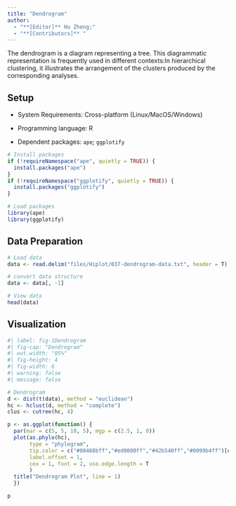 ```yaml
---
title: "Dendrogram"
author:
  - "**[Editor]** Hu Zheng;"
  - "**[Contributors]** "
---
```


The dendrogram is a diagram representing a tree. This diagrammatic representation is frequently used in different contexts:In hierarchical clustering, it illustrates the arrangement of the clusters produced by the corresponding analyses.

## Setup

-   System Requirements: Cross-platform (Linux/MacOS/Windows)

-   Programming language: R

-   Dependent packages: `ape`; `ggplotify`

```r
# Install packages
if (!requireNamespace("ape", quietly = TRUE)) {
  install.packages("ape")
}
if (!requireNamespace("ggplotify", quietly = TRUE)) {
  install.packages("ggplotify")
}

# Load packages
library(ape)
library(ggplotify)
```

## Data Preparation

```r
# Load data
data <- read.delim("files/Hiplot/037-dendrogram-data.txt", header = T)

# convert data structure
data <- data[, -1]

# View data
head(data)
```

## Visualization

```r
#| label: fig-1Dendrogram
#| fig-cap: "Dendrogram"
#| out.width: "95%"
#| fig-height: 4
#| fig-width: 6
#| warning: false
#| message: false

# Dendrogram
d <- dist(t(data), method = "euclidean")
hc <- hclust(d, method = "complete")
clus <- cutree(hc, 4)

p <- as.ggplot(function() {
  par(mar = c(5, 5, 10, 5), mgp = c(2.5, 1, 0))
  plot(as.phylo(hc),
       type = "phylogram",
       tip.color = c("#00468bff","#ed0000ff","#42b540ff","#0099b4ff")[clus], 
       label.offset = 1,
       cex = 1, font = 2, use.edge.length = T
       )
  title("Dendrogram Plot", line = 1)
  })

p
```

